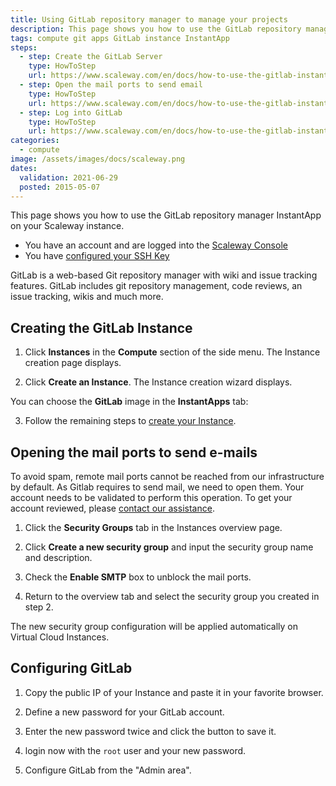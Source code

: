 ```yaml
---
title: Using GitLab repository manager to manage your projects
description: This page shows you how to use the GitLab repository manager InstantApp on your Scaleway instance.
tags: compute git apps GitLab instance InstantApp
steps:
  - step: Create the GitLab Server
    type: HowToStep
    url: https://www.scaleway.com/en/docs/how-to-use-the-gitlab-instant-apps/#-Create-the-GitLab-server
  - step: Open the mail ports to send email
    type: HowToStep
    url: https://www.scaleway.com/en/docs/how-to-use-the-gitlab-instant-apps/#-Open-the-mail-ports-to-send-email
  - step: Log into GitLab
    type: HowToStep
    url: https://www.scaleway.com/en/docs/how-to-use-the-gitlab-instant-apps/#-Log-into-GitLab
categories:
  - compute
image: /assets/images/docs/scaleway.png
dates:
  validation: 2021-06-29
  posted: 2015-05-07
---
```


This page shows you how to use the GitLab repository manager InstantApp on your Scaleway instance.

<Message type="requirement">

  - You have an account and are logged into the [Scaleway Console](https://console.scaleway.com)
  - You have [configured your SSH Key](/console/my-project/how-to/create-ssh-key/)

</Message>

GitLab is a web-based Git repository manager with wiki and issue tracking features. GitLab includes git repository management, code reviews, an issue tracking, wikis and much more.

## Creating the GitLab Instance

1. Click **Instances** in the **Compute** section of the side menu. The Instance creation page displays.

2. Click **Create an Instance**. The Instance creation wizard displays.

  You can choose the **GitLab** image in the **InstantApps** tab:

  <Lightbox src="scaleway-nc-instantapps.png" alt="" />

3. Follow the remaining steps to [create your Instance](/compute/instances/how-to/create-an-instance/).

## Opening the mail ports to send e-mails

To avoid spam, remote mail ports cannot be reached from our infrastructure by default. As Gitlab requires to send mail, we need to open them. Your account needs to be validated to perform this operation. To get your account reviewed, please [contact our assistance](https://console.scaleway.com/support/).

1. Click the **Security Groups** tab in the Instances overview page.

2. Click **Create a new security group** and input the security group name and description.

3. Check the **Enable SMTP** box to unblock the mail ports.

4. Return to the overview tab and select the security group you created in step 2.

The new security group configuration will be applied automatically on Virtual Cloud Instances.

## Configuring GitLab

1. Copy the public IP of your Instance and paste it in your favorite browser.

2. Define a new password for your GitLab account.

  <Lightbox src="scaleway-gitlab-login.png" alt="" />

3. Enter the new password twice and click the button to save it.

4. login now with the `root` user and your new password.

5. Configure GitLab from the "Admin area".

<Lightbox src="scaleway-gitlab-interface.png" alt="" />
